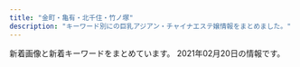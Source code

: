```yaml
---
title: "金町・亀有・北千住・竹ノ塚"
description: "キーワード別にの巨乳アジアン・チャイナエステ嬢情報をまとめました。"
---
```


新着画像と新着キーワードをまとめています。
2021年02月20日の情報です。

<DmmAffiliateIns />
<KeywordTable
  shops={
    [
    {
        "keywords": {
            "D": 1,
            "87": 2,
            "C": 2,
            "89": 1
        },
        "img_links": [
            "http://raku.est888.com/css/nav/nav-006.jpg",
            "http://raku.est888.com/css/nav/nav-001.jpg",
            "http://raku.est888.com/css/nav/nav-004.jpg",
            "http://raku.est888.com/css/nav/nav-005.jpg",
            "http://raku.est888.com/css/top02-left.png",
            "http://raku.est888.com/css/staff/staff0001-a.png",
            "http://raku.est888.com/css/staff/staff002-a.png",
            "http://raku.est888.com/css/tel.png",
            "http://raku.est888.com/css/nav/nav-002.jpg",
            "http://raku.est888.com/css/nav/nav-003.jpg",
            "http://raku.est888.com/css/osusume01.jpg",
            "http://raku.est888.com/css/staff/staff01-a.png",
            "http://raku.est888.com/css/cam01.jpg"
        ],
        "url": "http://raku.est888.com/",
        "name": "\u697d",
        "station": "JR\u91d1\u753a\u99c5\u5317\u53e3"
    },
    {
        "url": "http://www.relax-miyabi.com/",
        "station": "\u4e94\u53cd\u91ce\u99c5",
        "keywords": {
            "88": 3,
            "D": 6,
            "86": 3
        },
        "img_links": [
            "http://www.relax-miyabi.com/img/slider/2.jpg",
            "http://www.relax-miyabi.com/files/014-03.jpg",
            "http://www.relax-miyabi.com/img/glo_03_off.jpg",
            "http://www.relax-miyabi.com/img/h4-top.jpg",
            "http://www.relax-miyabi.com/img/bnr-01_off.jpg",
            "http://www.relax-miyabi.com/files/014-02.jpg",
            "http://www.relax-miyabi.com/files/019-03.jpg",
            "http://www.relax-miyabi.com/img/slider/3.jpg",
            "http://www.relax-miyabi.com/img/slider/1.jpg",
            "http://www.relax-miyabi.com/img/glo_04_off.jpg",
            "http://www.relax-miyabi.com/files/019.jpg",
            "http://www.relax-miyabi.com/img/top-course2_off.jpg",
            "http://www.relax-miyabi.com/img/bnr-02_off.jpg",
            "http://www.relax-miyabi.com/img/glo_02_off.jpg",
            "http://www.relax-miyabi.com/img/top-h5R2.jpg",
            "http://www.relax-miyabi.com/files/014.jpg",
            "http://www.relax-miyabi.com/files/019-02.jpg",
            "http://www.relax-miyabi.com/img/icon_tel.png",
            "http://www.relax-miyabi.com/img/glo_01_off.jpg",
            "http://www.relax-miyabi.com/img/glo_05_off.jpg",
            "http://www.relax-miyabi.com/img/top-h5R.jpg",
            "http://www.relax-miyabi.com/img/footer-top_off.jpg",
            "http://www.relax-miyabi.com/img/glo_06_off.jpg",
            "http://www.relax-miyabi.com/img/top-course_off.jpg"
        ],
        "name": "\u96c5"
    },
    {
        "img_links": [
            "https://lux.abnavi.info/images/s_link.png",
            "https://lux.abnavi.info/images/s_staff.png",
            "https://lux.abnavi.info/photos/sites/13/2020/12/2020121219411715.jpg",
            "https://lux.abnavi.info/images/nbj3.jpg",
            "https://lux.abnavi.info/images/room4.jpg",
            "https://lux.abnavi.info/images/acc6.jpg",
            "https://lux.abnavi.info/images/mobile.png",
            "https://lux.abnavi.info/images/acc3.jpg",
            "https://lux.abnavi.info/photos/sites/13/2020/12/2020121219411956.jpg",
            "http://komajo2.a1.ies.bz/upload/sites/13/2021/02/2021021813360929.jpg",
            "http://komajo2.a1.ies.bz/upload/sites/13/2021/02/2021021813312370.jpg",
            "https://lux.abnavi.info/images/acc1.jpg",
            "https://lux.abnavi.info/images/acc2.jpg",
            "https://lux.abnavi.info/images/s_news.png",
            "https://lux.abnavi.info/photos/sites/13/2021/02/2021021813312370.jpg",
            "https://lux.abnavi.info/photos/sites/13/2020/12/2020121219411983.jpg",
            "https://lux.abnavi.info/photos/sites/13/2020/12/2020121219412237.jpg",
            "https://lux.abnavi.info/photos/sites/13/2021/02/2021021813360929.jpg",
            "https://lux.abnavi.info/images/room3.jpg",
            "https://lux.abnavi.info/images/s_pick.jpg",
            "http://komajo2.a1.ies.bz/upload/sites/13/2020/12/2020121219411956.jpg",
            "https://lux.abnavi.info/images/top.png",
            "https://lux.abnavi.info/images/info.jpg",
            "https://lux.abnavi.info/images/acc5.jpg",
            "https://lux.abnavi.info/images/nbj1.png",
            "https://lux.abnavi.info/photos/sites/13/2020/12/2020121219412144.jpg",
            "https://lux.abnavi.info/images/room1.jpg",
            "https://lux.abnavi.info/images/acc4.jpg",
            "https://lux.abnavi.info/images/room2.jpg"
        ],
        "keywords": {
            "G": 1,
            "C": 15,
            "F": 1,
            "D": 3,
            "84": 1,
            "88": 1,
            "E": 2,
            "85": 2,
            "87": 3
        },
        "station": "JR\u4e80\u6709\u99c5\u5357\u53e3",
        "url": "https://lux.abnavi.info/",
        "name": "Lux\u30fb\u30e9\u30c3\u30af\u30b9"
    },
    {
        "name": "\u4eba\u9b5a\u59eb",
        "station": "\u7dbe\u702c\u99c5\u6771\u53e3",
        "img_links": [
            "http://ningyo-hime.com/js/sliderLine/slide_next.png",
            "http://ningyo-hime.com/staffPhoto/b20191003141511.jpg",
            "http://ningyo-hime.com/images/gallery1.png",
            "http://ningyo-hime.com/staffPhoto/b20200905132814.jpg",
            "http://ningyo-hime.com/js/sliderLine/slide_prev.png",
            "http://ningyo-hime.com/staffPhoto/s20201212104914.jpg",
            "http://ningyo-hime.com/staffPhoto/s20201101082513.jpg",
            "http://ningyo-hime.com/staffPhoto/s20200626161755.jpg",
            "http://ningyo-hime.com/staffPhoto/s20201230174356.jpg",
            "http://ningyo-hime.com/staffPhoto/b20201230174356.jpg",
            "http://ningyo-hime.com/uploadfiles/Image/campaignNingyoHimeCom.jpg",
            "http://ningyo-hime.com/staffPhoto/s20200707192550.jpg",
            "http://ningyo-hime.com/staffPhoto/b20201212104914.jpg",
            "http://ningyo-hime.com/staffPhoto/b20201212112712.jpg",
            "http://ningyo-hime.com/staffPhoto/s20200630134438.jpg",
            "http://ningyo-hime.com/images/slider1/03.jpg",
            "http://ningyo-hime.com/staffPhoto/b20200626161755.jpg",
            "http://ningyo-hime.com/staffPhoto/b20201101082513.jpg",
            "http://ningyo-hime.com/staffPhoto/s20201212112712.jpg",
            "http://ningyo-hime.com/images/mobile.jpg",
            "http://ningyo-hime.com/images/returnBtn.png",
            "http://ningyo-hime.com/staffPhoto/b20200707192550.jpg",
            "http://ningyo-hime.com/staffPhoto/s20191003141511.jpg",
            "http://ningyo-hime.com/staffPhoto/b20200630134438.jpg",
            "http://ningyo-hime.com/images/slider1/01.jpg",
            "http://ningyo-hime.com/staffPhoto/s20200905132814.jpg"
        ],
        "keywords": {
            "D": 5,
            "C": 2,
            "84": 1
        },
        "url": "http://ningyo-hime.com/"
    },
    {
        "station": "JR\u4e80\u6709\u99c5\u5317\u53e3",
        "img_links": [
            "http://www.maria0228.com/img/danni.jpg",
            "http://www.maria0228.com/img/3.jpg",
            "http://www.maria0228.com/img/yuri.jpg",
            "http://www.maria0228.com/img/6.jpg",
            "http://www.maria0228.com/img/ayumi.jpg",
            "http://www.maria0228.com/img/mina.jpg",
            "http://www.maria0228.com/img/nana.jpg",
            "http://www.maria0228.com/img/2.jpg",
            "http://www.maria0228.com/img/5.jpg",
            "http://www.maria0228.com/img/1.jpg",
            "http://www.maria0228.com/img/erika.jpg",
            "http://www.maria0228.com/img/7.jpg",
            "http://www.maria0228.com/img/aya.jpg",
            "http://www.maria0228.com/img/4.jpg"
        ],
        "name": "\u7652\u3057\u306e\u5bb6",
        "url": "http://www.maria0228.com/",
        "keywords": {}
    },
    {
        "name": "\u3055\u304f\u3089",
        "url": "http://www.es-sakura.xyz/",
        "station": "\u6885\u5cf6\u99c5",
        "img_links": [
            "http://www.es-sakura.xyz/uploads/180903/1-1PZ31G00N60.jpg",
            "http://www.es-sakura.xyz/uploads/180223/1-1P2231T00a38.jpg",
            "http://www.es-sakura.xyz/uploads/allimg/180705/1-1PF515001a41.jpg",
            "http://www.es-sakura.xyz/uploads/200522/1-2005221325354W.jpg",
            "http://www.es-sakura.xyz/uploads/180222/1-1P222152341c1.jpg",
            "http://www.es-sakura.xyz/uploads/180223/1-1P2231S940503.jpg",
            "http://www.es-sakura.xyz/uploads/201029/1-201029155224493.jpg",
            "http://www.es-sakura.xyz/templets/default/pc/picture/staffs.png",
            "http://www.es-sakura.xyz/uploads/171031/1-1G0311G505933.jpg",
            "http://www.es-sakura.xyz/uploads/171031/1-1G0311G556445.jpg",
            "http://www.es-sakura.xyz/uploads/171031/1-1G0311G344914.jpg",
            "http://www.es-sakura.xyz/uploads/180222/1-1P22215242NA.jpg",
            "http://www.es-sakura.xyz/uploads/200522/1-200522132410304.jpg",
            "http://www.es-sakura.xyz/templets/default/pc/picture/end1.jpg",
            "http://www.es-sakura.xyz/uploads/201221/1-201221161331T9.jpg",
            "http://www.es-sakura.xyz/uploads/180223/1-1P2231T1545P.png",
            "http://www.es-sakura.xyz/uploads/180222/1-1P222152505H4.jpg",
            "http://www.es-sakura.xyz/uploads/171031/1-1G0311G4095M.jpg",
            "http://www.es-sakura.xyz/uploads/171031/1-1G0311G531445.jpg",
            "http://www.es-sakura.xyz/templets/default/pc/picture/face.png",
            "http://www.es-sakura.xyz/templets/default/pc/picture/s_news.png",
            "http://www.es-sakura.xyz/uploads/210201/1-21020115145M35.jpg",
            "http://www.es-sakura.xyz/templets/default/pc/picture/s_staff.png",
            "http://www.es-sakura.xyz/uploads/200922/1-200922100322149.jpg",
            "http://www.es-sakura.xyz/templets/default/pc/picture/s_pick.png",
            "http://www.es-sakura.xyz/uploads/180222/1-1P222152311W5.jpg"
        ],
        "keywords": {}
    },
    {
        "name": "\u604b\u4eba\u697d\u5712",
        "keywords": {
            "86": 2,
            "87": 2,
            "D": 3,
            "89": 1,
            "E": 2
        },
        "station": "JR\u4e80\u6709\u99c5\u5357\u53e3",
        "url": "http://koi.rankuens.com/",
        "img_links": [
            "http://koi.rankuens.com/css/nav/nav02.jpg",
            "http://koi.rankuens.com/css/nav/nav04.jpg",
            "http://koi.rankuens.com/css/nav/nav03.jpg",
            "http://koi.rankuens.com/css/staff/staff0005.jpg",
            "http://koi.rankuens.com/css/nav/nav01.jpg",
            "http://koi.rankuens.com/css/staff/staff08.jpg",
            "http://koi.rankuens.com/css/top005.jpg",
            "http://koi.rankuens.com/css/right.jpg",
            "http://koi.rankuens.com/css/top004.jpg",
            "http://koi.rankuens.com/css/staff/staff0005-b.jpg",
            "http://koi.rankuens.com/css/top-001.jpg",
            "http://koi.rankuens.com/css/staff/staff09.jpg",
            "http://koi.rankuens.com/css/left.jpg",
            "http://koi.rankuens.com/css/staff/staff0006.jpg",
            "http://koi.rankuens.com/css/staff/staff10.jpg",
            "http://koi.rankuens.com/css/nav/nav06.jpg",
            "http://koi.rankuens.com/css/head03.jpg",
            "http://koi.rankuens.com/css/nav/nav05.jpg"
        ]
    },
    {
        "img_links": [
            "https://moon-love.info/images/slider1/01.jpg",
            "https://moon-love.info/images/mobile.jpg",
            "https://moon-love.info/images/returnBtn.png",
            "https://moon-love.info/staffPhoto/b20200527170611.jpg",
            "https://moon-love.info/js/sliderLine/slide_next.png",
            "https://moon-love.info/uploadfiles/Image/image.png",
            "https://moon-love.info/js/sliderLine/slide_prev.png",
            "https://moon-love.info/staffPhoto/b20200711151214.jpg",
            "https://moon-love.info/staffPhoto/s20200711151214.jpg",
            "https://moon-love.info/images/slider1/03.jpg",
            "https://moon-love.info/images/slider1/02.jpg",
            "https://moon-love.info/images/noImg.jpg",
            "https://moon-love.info/images/gallery1.png",
            "https://moon-love.info/uploadfiles/images/campaignIyasiHealCom.jpg",
            "https://moon-love.info/staffPhoto/s20200527170611.jpg"
        ],
        "name": "\u6cc9\u30fb\u3044\u305a\u307f",
        "station": "\u5317\u5343\u4f4f\u99c5\u6771\u53e3",
        "keywords": {
            "D": 1,
            "E": 2
        },
        "url": "https://moon-love.info/"
    },
    {
        "keywords": {
            "D": 4,
            "87": 1,
            "C": 1,
            "85": 3,
            "90": 1,
            "86": 3,
            "E": 2,
            "83": 1
        },
        "name": "IRIS \uff5e\u30a2\u30a4\u30ea\u30b9\uff5e",
        "station": "JR\u5317\u5343\u4f4f\u99c5\u6771\u53e3",
        "url": "http://iris.este.work/",
        "img_links": [
            "http://iris.este.work/2/uploadimg/1597806778.jpg",
            "http://iris.este.work/2/uploadimg/1587527512.jpg",
            "http://iris.este.work/head.jpg",
            "http://iris.este.work/staff_t.jpg",
            "http://iris.este.work/s1.png",
            "http://iris.este.work/2/uploadimg/1610606533.jpg",
            "http://iris.este.work/2/uploadimg/1610606666.jpg",
            "http://iris.este.work/sys2.jpg",
            "http://iris.este.work/2/uploadimg/1607661251.jpg",
            "http://iris.este.work/news.jpg",
            "http://iris.este.work/2/uploadimg/1604372331.jpg",
            "http://iris.este.work/2/uploadimg/1591787978.jpg",
            "http://iris.este.work/2/uploadimg/1597642441.jpeg",
            "http://iris.este.work/sys1.jpg",
            "http://iris.este.work/int1.png",
            "http://iris.este.work/2/uploadimg/1587527299.jpg"
        ]
    },
    {
        "img_links": [
            "http://lucky.weblog.tc/icon2.png",
            "http://lucky.weblog.tc/2/uploadimg/1613027456.jpeg",
            "http://lucky.weblog.tc/2/uploadimg/1591886701.jpg",
            "http://lucky.weblog.tc/2/uploadimg/1600148455.jpeg",
            "http://lucky.weblog.tc/2/uploadimg/1591253020.jpg",
            "http://lucky.weblog.tc/2/uploadimg/1591253175.jpg",
            "http://lucky.weblog.tc/2/uploadimg/1591886646.jpg",
            "http://lucky.weblog.tc/2/uploadimg/1597854926.jpeg",
            "http://lucky.weblog.tc/2/uploadimg/1610781080.jpeg",
            "http://lucky.weblog.tc/2/uploadimg/1591252992.jpg",
            "http://lucky.weblog.tc/loader.png"
        ],
        "url": "http://lucky.weblog.tc/",
        "name": "LUCKY",
        "station": "\u7dbe\u702c\u99c5\u6771\u53e3",
        "keywords": {
            "86": 2,
            "D": 3,
            "C": 7,
            "87": 3,
            "92": 3,
            "83": 5,
            "90": 6,
            "84": 2,
            "89": 3
        }
    },
    {
        "name": "\u521d\u604b",
        "url": "http://bientid.xyz/",
        "station": "\u7af9\u30ce\u585a\u99c5\u897f\u53e3",
        "img_links": [
            "http://bientid.xyz/webstyle/sp_ico03.png",
            "http://bientid.xyz/uploads/210218/1-21021Q6414Q60.jpg",
            "http://bientid.xyz/uploads/allimg/210218/1-21021Q64240.jpg",
            "http://bientid.xyz/webstyle/sp_ico04.png",
            "http://bientid.xyz/uploads/allimg/210126/1-210126150FEB.jpg",
            "http://bientid.xyz/uploads/allimg/210218/1-21021Q64212.jpg",
            "http://bientid.xyz/webstyle/sp_ico05.png",
            "http://bientid.xyz/uploads/210218/1-21021Q6422V12.jpg",
            "http://bientid.xyz/uploads/allimg/210218/1-21021Q64307.jpg",
            "http://bientid.xyz/webstyle/sp_header.png",
            "http://bientid.xyz/uploads/allimg/210126/1-210126150KC30.jpg",
            "http://bientid.xyz/uploads/allimg/210126/1-210126150A4T4.jpg",
            "http://bientid.xyz/webstyle/info.jpg",
            "http://bientid.xyz/webstyle/sp_ico01.png",
            "http://bientid.xyz/webstyle/end.png",
            "http://bientid.xyz/uploads/210218/1-21021Q642563W.jpg",
            "http://bientid.xyz/webstyle/sp_ico06.png",
            "http://bientid.xyz/webstyle/sp_ico02.png",
            "http://bientid.xyz/uploads/allimg/210126/1-210126140942300.png",
            "http://bientid.xyz/uploads/allimg/210126/1-210126150H2237.jpg",
            "http://bientid.xyz/uploads/210126/1-210126150T3c8.jpg"
        ],
        "keywords": {
            "C": 9,
            "D": 3,
            "88": 1,
            "86": 1
        }
    },
    {
        "url": "http://h-rlx.xyz/",
        "keywords": {},
        "img_links": [
            "http://h-rlx.xyz/girl/011.jpg",
            "http://h-rlx.xyz/girl/01.jpg",
            "http://h-rlx.xyz/girl/06a.jpg",
            "http://h-rlx.xyz/images/index_24.jpg",
            "http://h-rlx.xyz/images/index_06.jpg",
            "http://h-rlx.xyz/images/index_18.jpg",
            "http://h-rlx.xyz/images/index_05.jpg",
            "http://h-rlx.xyz/images/info_10.jpg",
            "http://h-rlx.xyz/girl/05a.jpg",
            "http://h-rlx.xyz/images/index_16.jpg",
            "http://h-rlx.xyz/girl/01a.jpg",
            "http://h-rlx.xyz/images/index_11.jpg",
            "http://h-rlx.xyz/girl/03a.jpg",
            "http://h-rlx.xyz/images/index_04.jpg",
            "http://h-rlx.xyz/girl/07.jpg",
            "http://h-rlx.xyz/girl/03.jpg",
            "http://h-rlx.xyz/images/02.jpg",
            "http://h-rlx.xyz/girl/06.jpg",
            "http://h-rlx.xyz/girl/05.jpg",
            "http://h-rlx.xyz/images/01.jpg",
            "http://h-rlx.xyz/girl/07a.jpg",
            "http://h-rlx.xyz/images/index_23.jpg",
            "http://h-rlx.xyz/images/index_14.jpg",
            "http://h-rlx.xyz/images/staff_10.jpg",
            "http://h-rlx.xyz/images/index_20.jpg",
            "http://h-rlx.xyz/images/rec_10.jpg",
            "http://h-rlx.xyz/girl/013a.jpg",
            "http://h-rlx.xyz/girl/08a.jpg",
            "http://h-rlx.xyz/girl/02.jpg",
            "http://h-rlx.xyz/girl/012.jpg",
            "http://h-rlx.xyz/images/index_21.jpg",
            "http://h-rlx.xyz/girl/08.jpg",
            "http://h-rlx.xyz/girl/015.jpg",
            "http://h-rlx.xyz/images/index_02.jpg",
            "http://h-rlx.xyz/girl/010.jpg",
            "http://h-rlx.xyz/girl/04a.jpg",
            "http://h-rlx.xyz/images/index_15.jpg",
            "http://h-rlx.xyz/images/index_10.jpg",
            "http://h-rlx.xyz/girl/09.jpg",
            "http://h-rlx.xyz/girl/04.jpg",
            "http://h-rlx.xyz/images/index_03.jpg",
            "http://h-rlx.xyz/girl/09a.jpg",
            "http://h-rlx.xyz/images/index_07.jpg",
            "http://h-rlx.xyz/girl/013.jpg",
            "http://h-rlx.xyz/images/index_01.jpg",
            "http://h-rlx.xyz/girl/014.jpg",
            "http://h-rlx.xyz/images/rec.jpg",
            "http://h-rlx.xyz/images/index_12.jpg",
            "http://h-rlx.xyz/images/info.jpg",
            "http://h-rlx.xyz/girl/012a.jpg",
            "http://h-rlx.xyz/girl/00.jpg",
            "http://h-rlx.xyz/images/index_09.jpg",
            "http://h-rlx.xyz/images/index_26.jpg",
            "http://h-rlx.xyz/images/index_19.jpg"
        ],
        "station": "JR\u4e80\u6709\u99c5\u5317\u53e3",
        "name": "\u82b1\u5c4b"
    },
    {
        "img_links": [
            "http://kenkounoie-umejima.este88.com/images/acc1.jpg",
            "http://kenkounoie-umejima.este88.com/gals/kiki1.jpg",
            "http://kenkounoie-umejima.este88.com/gals/rika1.jpg",
            "http://kenkounoie-umejima.este88.com/images/img3.jpg",
            "http://kenkounoie-umejima.este88.com/images/qr.jpg",
            "http://kenkounoie-umejima.este88.com/images/img1.jpg",
            "http://kenkounoie-umejima.este88.com/gals/akane1.jpg",
            "http://kenkounoie-umejima.este88.com/gals/mimi1.jpg",
            "http://kenkounoie-umejima.este88.com/gals/risa1.jpg",
            "http://kenkounoie-umejima.este88.com/images/acc2.jpg",
            "http://kenkounoie-umejima.este88.com/gals/emi1.jpg",
            "http://kenkounoie-umejima.este88.com/images/acc3.jpg",
            "http://kenkounoie-umejima.este88.com/images/acc5.jpg",
            "http://kenkounoie-umejima.este88.com/images/img2.jpg",
            "http://kenkounoie-umejima.este88.com/gals/ai1.jpg",
            "http://kenkounoie-umejima.este88.com/images/info.png",
            "http://kenkounoie-umejima.este88.com/images/acc4.jpg",
            "http://kenkounoie-umejima.este88.com/i/sp02.jpg",
            "http://kenkounoie-umejima.este88.com/images/img4.jpg"
        ],
        "keywords": {},
        "name": "\u5065\u5eb7\u306e\u5bb6",
        "station": "\u6885\u5cf6\u99c5",
        "url": "http://kenkounoie-umejima.este88.com/"
    },
    {
        "name": "You First*\u30e6\u30fc\u30d5\u30a1\u30fc\u30b9\u30c8",
        "station": "\u7dbe\u702c\u99c5\u6771\u53e3",
        "img_links": [
            "http://youfirstesthe.com/upload/girl/img03/img1_0026.jpg",
            "http://youfirstesthe.com/upload/board/img_1547772766.jpg",
            "http://youfirstesthe.com/upload/girl/img02/img1_0026.jpg",
            "http://youfirstesthe.com/upload/girl/img02/img1_0004.jpg",
            "http://youfirstesthe.com/upload/girl/img03/img2_0020.jpg",
            "http://youfirstesthe.com/upload/girl/img03/img1_0015.jpg",
            "http://youfirstesthe.com/upload/girl/img02/img1_0021.jpg",
            "http://youfirstesthe.com/upload/board/img_1555924960.jpg",
            "http://youfirstesthe.com/upload/board/img_1601452249.jpg",
            "http://youfirstesthe.com/upload/girl/img03/img1_0020.jpg",
            "http://youfirstesthe.com/images/common/main_txt_corona.jpg",
            "http://youfirstesthe.com/upload/girl/img03/img1_0007.jpg",
            "http://youfirstesthe.com/upload/girl/img03/img2_0016.jpg",
            "http://youfirstesthe.com/upload/girl/img03/img3_0003.jpg",
            "http://youfirstesthe.com/upload/girl/img03/img2_0014.jpg",
            "http://youfirstesthe.com/images/top/pickup_box.png",
            "http://youfirstesthe.com/upload/girl/img03/img3_0008.jpg",
            "http://youfirstesthe.com/upload/girl/img03/img3_0007.jpg",
            "http://youfirstesthe.com/images/top/news.png",
            "http://youfirstesthe.com/upload/girl/img03/img1_0016.jpg",
            "http://youfirstesthe.com/images/top/ranking03.png",
            "http://youfirstesthe.com/images/top/ranking01.png",
            "http://youfirstesthe.com/images/top/ranking02.png",
            "http://youfirstesthe.com/upload/board/img_1600470945.jpg",
            "http://youfirstesthe.com/upload/girl/img02/img1_0016.jpg",
            "http://youfirstesthe.com/upload/girl/img02/img1_0007.jpg",
            "http://youfirstesthe.com/upload/girl/img02/img1_0008.jpg",
            "http://youfirstesthe.com/upload/girl/img02/img1_0015.jpg",
            "http://youfirstesthe.com/upload/girl/img02/img1_0020.jpg",
            "http://youfirstesthe.com/upload/board/img_1551939705.jpg",
            "http://youfirstesthe.com/upload/girl/img02/img1_0019.jpg",
            "http://youfirstesthe.com/images/common/tel.png",
            "http://youfirstesthe.com/upload/girl/img03/img1_0021.jpg",
            "http://youfirstesthe.com/upload/girl/img02/img1_0014.jpg",
            "http://youfirstesthe.com/upload/girl/img02/img1_0024.jpg",
            "http://youfirstesthe.com/upload/girl/img03/img1_0004.jpg",
            "http://youfirstesthe.com/upload/girl/img03/img2_0008.jpg",
            "http://youfirstesthe.com/upload/girl/img03/img3_0020.jpg",
            "http://youfirstesthe.com/upload/girl/img03/img1_0024.jpg",
            "http://youfirstesthe.com/upload/girl/img03/img1_0003.jpg",
            "http://youfirstesthe.com/upload/girl/img02/img1_0027.jpg",
            "http://youfirstesthe.com/upload/girl/img03/img4_0007.jpg",
            "http://youfirstesthe.com/upload/girl/img03/img4_0008.jpg",
            "http://youfirstesthe.com/upload/girl/img03/img2_0019.jpg",
            "http://youfirstesthe.com/upload/board/img_1558501433.jpg",
            "http://youfirstesthe.com/images/top/list_btn.png",
            "http://youfirstesthe.com/upload/girl/img03/img1_0014.jpg",
            "http://youfirstesthe.com/upload/girl/img03/img1_0019.jpg",
            "http://youfirstesthe.com/upload/girl/img03/img2_0007.jpg",
            "http://youfirstesthe.com/upload/girl/img03/img2_0003.jpg",
            "http://youfirstesthe.com/upload/girl/img03/img5_0008.jpg",
            "http://youfirstesthe.com/upload/girl/img02/img1_0003.jpg",
            "http://youfirstesthe.com/upload/girl/img03/img1_0027.jpg",
            "http://youfirstesthe.com/upload/girl/img03/img1_0008.jpg"
        ],
        "keywords": {
            "89": 3,
            "93": 6,
            "G": 7,
            "D": 2,
            "F": 2,
            "88": 2,
            "94": 6,
            "91": 8,
            "86": 7,
            "87": 2,
            "E": 22,
            "C": 5,
            "92": 6,
            "90": 7,
            "95": 2,
            "\u30bb\u30af\u30b7\u30fc": 5
        },
        "url": "http://youfirstesthe.com/"
    },
    {
        "name": "\u5b89\u5a1c\u30fb\u30a2\u30f3\u30ca",
        "url": "https://anna.iest.info/",
        "station": "\u7af9\u30ce\u585a\u99c5\u6771\u53e3",
        "keywords": {
            "D": 94,
            "C": 46,
            "83": 23,
            "80": 23,
            "87": 92,
            "86": 25,
            "88": 23,
            "E": 69,
            "85": 23
        },
        "img_links": [
            "https://anna.iest.info/photos/sites/32/2020/09/2020092310180247.jpg",
            "https://anna.iest.info/images/side_link03.png",
            "https://anna.iest.info/images/top.png",
            "https://anna.iest.info/photos/sites/32/2021/01/2021012302265121.jpg",
            "https://anna.iest.info/photos/sites/32/2021/01/202101230226466.jpg",
            "https://anna.iest.info/images/room4.jpg",
            "https://anna.iest.info/photos/sites/32/2020/12/2020122407252653.jpg",
            "https://anna.iest.info/photos/sites/32/2020/09/2020092310053021.jpg",
            "https://anna.iest.info/photos/sites/32/2020/09/2020092310230663.jpg",
            "https://anna.iest.info/images/05.jpg",
            "https://anna.iest.info/photos/sites/32/2020/11/2020110204554291.jpg",
            "https://anna.iest.info/photos/sites/32/2021/01/2021012102543828.jpg",
            "https://anna.iest.info/photos/sites/32/2020/09/2020092310084345.jpg",
            "https://anna.iest.info/photos/sites/32/2020/09/2020092310095442.jpg",
            "https://anna.iest.info/photos/sites/32/2020/09/2020092404431618.jpg",
            "https://anna.iest.info/photos/sites/32/2020/09/2020092310104790.jpg",
            "https://anna.iest.info/images/room1.jpg",
            "https://anna.iest.info/photos/sites/32/2020/10/2020102309073277.jpg",
            "https://anna.iest.info/images/09.jpg",
            "https://anna.iest.info/photos/sites/32/2021/01/2021012102544587.jpg",
            "https://anna.iest.info/images/sp_top.jpg",
            "https://anna.iest.info/images/room3.jpg",
            "https://anna.iest.info/images/side_link02.png",
            "https://anna.iest.info/photos/sites/32/2020/09/2020092310053060.jpg",
            "https://anna.iest.info/images/room2.jpg"
        ]
    },
    {
        "img_links": [
            "http://www.babygirl.relaxjp.info/files/003.jpg",
            "http://www.babygirl.relaxjp.info/images/m4.jpg",
            "http://www.babygirl.relaxjp.info/files/001.jpg",
            "http://www.babygirl.relaxjp.info/files/002.jpg",
            "http://www.babygirl.relaxjp.info/images/m5.jpg",
            "http://www.babygirl.relaxjp.info/images/rsubt4.png",
            "http://www.babygirl.relaxjp.info/images/b-online.png",
            "http://www.babygirl.relaxjp.info/images/slider-img001.jpg",
            "http://www.babygirl.relaxjp.info/images/rsubt1.png",
            "http://www.babygirl.relaxjp.info/files/007.jpg",
            "http://www.babygirl.relaxjp.info/files/006.jpg",
            "http://www.babygirl.relaxjp.info/images/rsubt5.png",
            "http://www.babygirl.relaxjp.info/images/b-tel.png",
            "http://www.babygirl.relaxjp.info/files/005.jpg",
            "http://www.babygirl.relaxjp.info/images/m1.jpg",
            "http://www.babygirl.relaxjp.info/images/m6.jpg",
            "http://www.babygirl.relaxjp.info/images/rsubt7.png",
            "http://www.babygirl.relaxjp.info/photo_news/upimg/98779601b50463487f_0.jpg",
            "http://www.babygirl.relaxjp.info/images/rsubt3.png",
            "http://www.babygirl.relaxjp.info/images/rsubt2.png",
            "http://www.babygirl.relaxjp.info/images/m3.jpg",
            "http://www.babygirl.relaxjp.info/images/rsubt6.png",
            "http://www.babygirl.relaxjp.info/images/m2.jpg",
            "http://www.babygirl.relaxjp.info/images/slider-img002.jpg",
            "http://www.babygirl.relaxjp.info/files/004.jpg"
        ],
        "name": "Baby Girl \uff5e\u30d9\u30a4\u30d3\u30fc\u30ac\u30fc\u30eb\uff5e",
        "station": "JR\u5317\u5343\u4f4f\u99c5\u897f\u53e3",
        "url": "http://www.babygirl.relaxjp.info/",
        "keywords": {
            "C": 8,
            "87": 32,
            "D": 48,
            "88": 8,
            "86": 16
        }
    },
    {
        "station": "\u7dbe\u702c\u99c5\u897f\u53e3",
        "name": "Spring-\u30b9\u30d7\u30ea\u30f3\u30b0-",
        "img_links": [
            "http://spring02.est888.com/css/staff/staff11.png",
            "http://spring02.est888.com/css/staff/staff04-b.png",
            "http://spring02.est888.com/css/staff/staff01-a.png",
            "http://spring02.est888.com/css/staff/staff0008.png",
            "http://spring02.est888.com/css/staff/staff008-b.png",
            "http://spring02.est888.com/css/staff/staff005-b.png",
            "http://spring02.est888.com/css/staff/staff04-a.png",
            "http://spring02.est888.com/css/top04.png",
            "http://spring02.est888.com/css/top02-left.png",
            "http://spring02.est888.com/css/staff/staff010-b.png",
            "http://spring02.est888.com/css/staff/staff005.png",
            "http://spring02.est888.com/css/staff/staff12-a.png",
            "http://spring02.est888.com/css/staff/staff03-a.png",
            "http://spring02.est888.com/css/staff/staff11-a.png",
            "http://spring02.est888.com/css/top003.png",
            "http://spring02.est888.com/css/staff/staff09-b.png",
            "http://spring02.est888.com/css/staff/staff11-b.png",
            "http://spring02.est888.com/css/staff/staff09-a.png",
            "http://spring02.est888.com/css/top01.png",
            "http://spring02.est888.com/css/staff/staff01.png",
            "http://spring02.est888.com/css/staff/staff010.png",
            "http://spring02.est888.com/css/staff/staff12.png",
            "http://spring02.est888.com/css/staff/staff09.png",
            "http://spring02.est888.com/css/tel.png",
            "http://spring02.est888.com/css/nav/nav-001.png",
            "http://spring02.est888.com/css/staff/staff04.png",
            "http://spring02.est888.com/css/staff/staff005-a.png",
            "http://spring02.est888.com/css/staff/staff01-b.png",
            "http://spring02.est888.com/css/osusume01.png",
            "http://spring02.est888.com/css/nav/nav-005.png",
            "http://spring02.est888.com/css/staff/staff010-a.png",
            "http://spring02.est888.com/css/nav/nav-004.png",
            "http://spring02.est888.com/css/nav/nav-003.png",
            "http://spring02.est888.com/css/nav/nav-006.png",
            "http://spring02.est888.com/css/nav/nav-002.png",
            "http://spring02.est888.com/css/staff/staff03.png",
            "http://spring02.est888.com/css/staff/staff003-b.png",
            "http://spring02.est888.com/css/staff/staff12-b.png"
        ],
        "url": "http://spring02.est888.com/",
        "keywords": {
            "90": 3,
            "89": 1,
            "G": 1,
            "E": 2,
            "C": 4,
            "84": 1,
            "91": 1,
            "85": 3
        }
    },
    {
        "url": "https://bright.xyz.mn/",
        "img_links": [
            "https://bright.xyz.mn/photos/sites/10/2020/07/202007261153576.jpg",
            "https://bright.xyz.mn/images/line.png",
            "https://bright.xyz.mn/images/staff_bj3.jpg",
            "https://bright.xyz.mn/photos/sites/10/2020/08/2020081003373131-308x411.jpg",
            "https://bright.xyz.mn/photos/sites/10/2020/02/2020022201512671.jpg",
            "https://bright.xyz.mn/images/2.jpg",
            "https://bright.xyz.mn/photos/sites/10/2021/02/2021020306534154.jpg",
            "https://bright.xyz.mn/images/new.jpg",
            "https://bright.xyz.mn/images/news_bj3.jpg",
            "https://bright.xyz.mn/photos/sites/10/2020/07/2020072611535558.jpg",
            "https://bright.xyz.mn/photos/sites/10/2021/02/2021021807083143-308x411.jpg",
            "https://bright.xyz.mn/images/end.png",
            "https://bright.xyz.mn/images/s_link.jpg",
            "https://bright.xyz.mn/photos/sites/10/2020/10/2020100804253425.jpg",
            "https://bright.xyz.mn/photos/sites/10/2020/07/2020072612030016.jpg",
            "https://bright.xyz.mn/photos/sites/10/2021/02/2021020809400871-308x411.jpg",
            "https://bright.xyz.mn/images/mobile.jpg",
            "https://bright.xyz.mn/photos/sites/10/2020/08/2020081003373131.jpg",
            "https://bright.xyz.mn/images/s_news.jpg",
            "https://bright.xyz.mn/images/s_face.jpg",
            "https://bright.xyz.mn/photos/sites/10/2020/02/2020022201512493.jpg",
            "https://bright.xyz.mn/photos/sites/10/2020/08/2020081003373252.jpg",
            "https://bright.xyz.mn/photos/sites/10/2021/02/2021020809400871.jpg",
            "https://bright.xyz.mn/photos/sites/10/2020/11/2020111606393626.jpg",
            "https://bright.xyz.mn/photos/sites/10/2021/02/2021021807083143.jpg",
            "https://bright.xyz.mn/images/s_pick.png",
            "https://bright.xyz.mn/photos/sites/10/2021/02/2021020306534154-308x411.jpg",
            "https://bright.xyz.mn/images/s_therapist.jpg",
            "https://bright.xyz.mn/photos/sites/10/2020/11/2020110507362248.jpg",
            "https://bright.xyz.mn/photos/sites/10/2020/11/2020112603202074.jpg",
            "https://bright.xyz.mn/images/1.jpg",
            "https://bright.xyz.mn/images/top.png",
            "https://bright.xyz.mn/photos/sites/10/2020/02/2020022201512635.jpg"
        ],
        "keywords": {
            "89": 22,
            "92": 22,
            "E": 68,
            "F": 46,
            "88": 66,
            "D": 114,
            "87": 66,
            "86": 44,
            "G": 22,
            "83": 22,
            "H": 22,
            "85": 22
        },
        "name": "Plaisir\u30fb\u30d7\u30ec\u30b8\u30fc\u30eb",
        "station": "JR\u4e80\u6709\u99c5\u5357\u53e3"
    },
    {
        "station": "JR\u91d1\u753a\u99c5\u5317\u53e3",
        "keywords": {
            "C": 12
        },
        "img_links": [
            "http://takamaru.xyz/static/picture/news-tit.png",
            "http://takamaru.xyz/static/picture/top2.png",
            "http://takamaru.xyz/static/picture/tite-staff1.jpg",
            "http://takamaru.xyz/static/picture/photo01.jpg",
            "http://takamaru.xyz/static/picture/baner.jpg",
            "http://takamaru.xyz/static/picture/baner2.jpg",
            "http://takamaru.xyz/uploads/200717/1-200GFZ05BS.jpg",
            "http://takamaru.xyz/uploads/201203/1-201203134202395.jpg",
            "http://takamaru.xyz/static/picture/photo04.jpg",
            "http://takamaru.xyz/static/picture/news-tit1.jpg",
            "http://takamaru.xyz/uploads/200717/1-200GFUI0L0.jpg",
            "http://takamaru.xyz/uploads/201007/1-20100G45100148.jpg",
            "http://takamaru.xyz/static/picture/photo02.jpg",
            "http://takamaru.xyz/static/picture/photo03.jpg",
            "http://takamaru.xyz/uploads/201219/1-201219155A2393.jpg",
            "http://takamaru.xyz/static/picture/top.jpg",
            "http://takamaru.xyz/static/picture/tite-staff.jpg",
            "http://takamaru.xyz/uploads/201009/1-201009125049594.jpg",
            "http://takamaru.xyz/static/picture/mobile.png"
        ],
        "name": "\u30b9\u30a4\u30fc\u30c8\u30cf\u30fc\u30c8",
        "url": "http://takamaru.xyz/"
    },
    {
        "station": "\u5317\u5343\u4f4f\u99c5\u897f\u53e3",
        "keywords": {
            "86": 1,
            "C": 2,
            "D": 1,
            "90": 3,
            "87": 1,
            "83": 2
        },
        "img_links": [
            "http://bijin.este.work/2/uploadimg/1591886646.jpg",
            "http://bijin.este.work/sys1.jpg",
            "http://bijin.este.work/m.jpg",
            "http://bijin.este.work/2/uploadimg/1591253020.jpg",
            "http://bijin.este.work/2/uploadimg/1612668130.jpeg",
            "http://bijin.este.work/staff_t.jpg",
            "http://bijin.este.work/2/uploadimg/1600148455.jpeg",
            "http://bijin.este.work/int1.png",
            "http://bijin.este.work/sys2.jpg",
            "http://bijin.este.work/s1.png",
            "http://bijin.este.work/2/uploadimg/1591252992.jpg",
            "http://bijin.este.work/2/uploadimg/1597854926.jpeg",
            "http://bijin.este.work/2/uploadimg/1591886701.jpg",
            "http://bijin.este.work/head.jpg",
            "http://bijin.este.work/news.jpg"
        ],
        "url": "http://bijin.este.work/",
        "name": "\u6fc0\u5b89\u7f8e\u4eba"
    },
    {
        "keywords": {
            "86": 6,
            "F": 4,
            "85": 8,
            "88": 4,
            "D": 14,
            "87": 4,
            "E": 4,
            "C": 15
        },
        "name": "\u3086\u308a\u304b\u3054",
        "img_links": [
            "http://www.yurikago-massage.work/img/sta11.jpg",
            "http://www.yurikago-massage.work/img/fla-2.jpg",
            "http://www.yurikago-massage.work/img/sta12.jpg",
            "http://www.yurikago-massage.work/img/sta13.jpg",
            "http://www.yurikago-massage.work/img/sta8.jpg",
            "http://www.yurikago-massage.work/img/nos.jpg",
            "http://www.yurikago-massage.work/img/st13.jpg",
            "http://www.yurikago-massage.work/img/st6.jpg",
            "http://www.yurikago-massage.work/img/st11.jpg",
            "http://www.yurikago-massage.work/img/sta7.jpg",
            "http://www.yurikago-massage.work/img/st09.jpg",
            "http://www.yurikago-massage.work/img/st9.jpg",
            "http://www.yurikago-massage.work/img/st8.jpg",
            "http://www.yurikago-massage.work/img/sta10.jpg",
            "http://www.yurikago-massage.work/img/mo.png",
            "http://www.yurikago-massage.work/img/sta9.jpg",
            "http://www.yurikago-massage.work/img/botton.jpg",
            "http://www.yurikago-massage.work/img/st7.jpg",
            "http://www.yurikago-massage.work/img/fla-1.jpg",
            "http://www.yurikago-massage.work/img/sta6.jpg",
            "http://www.yurikago-massage.work/img/st10.jpg",
            "http://www.yurikago-massage.work/img/st12.jpg"
        ],
        "station": "JR\u91d1\u753a\u99c5\u5317\u53e3",
        "url": "http://www.yurikago-massage.work/"
    },
    {
        "name": "\u5fc3",
        "url": "http://sumirety.xyz/",
        "keywords": {},
        "img_links": [],
        "station": "\u6885\u5cf6\u99c5"
    },
    {
        "station": "\u7af9\u30ce\u585a\u99c5\u6771\u53e3",
        "name": "\u5922\u306e\u5bb6",
        "img_links": [
            "http://kokoroan.jps.cm/images/room2.jpg",
            "http://kokoroan.jps.cm/images/ser2.jpg",
            "http://kokoroan.jps.cm/photos/sites/31/2019/02/2019021213081728.jpg",
            "http://kokoroan.jps.cm/photos/sites/31/2019/06/2019060614301966.jpg",
            "http://kokoroan.jps.cm/images/bj3.jpg",
            "http://kokoroan.jps.cm/photos/sites/31/2020/10/2020100113045422.jpg",
            "http://kokoroan.jps.cm/images/staff_line.jpg",
            "http://kokoroan.jps.cm/images/mobile.jpg",
            "http://kokoroan.jps.cm/images/ser1.jpg",
            "http://kokoroan.jps.cm/images/room1.jpg",
            "http://kokoroan.jps.cm/images/service_line.jpg",
            "http://kokoroan.jps.cm/images/mobile2.jpg",
            "http://kokoroan.jps.cm/images/top.jpg",
            "http://kokoroan.jps.cm/images/end.jpg",
            "http://kokoroan.jps.cm/images/ser4.jpg",
            "http://kokoroan.jps.cm/images/girl-z2.jpg",
            "http://kokoroan.jps.cm/images/girl-z1.jpg",
            "http://kokoroan.jps.cm/photos/sites/31/2020/08/2020082513400117.jpg",
            "http://kokoroan.jps.cm/images/room3.jpg",
            "http://kokoroan.jps.cm/images/room4.jpg",
            "http://kokoroan.jps.cm/images/ser5.jpg",
            "http://kokoroan.jps.cm/images/ser3.jpg"
        ],
        "keywords": {
            "84": 1,
            "83": 1,
            "D": 2,
            "86": 2,
            "C": 13
        },
        "url": "http://kokoroan.jps.cm/"
    },
    {
        "station": "\u7dbe\u702c\u99c5\u6771\u53e3",
        "keywords": {},
        "img_links": [
            "http://angela.esjp.xyz/images/roomimg/photo01.jpg",
            "http://angela.esjp.xyz/images/topbg.jpg",
            "http://angela.esjp.xyz/images/mobile_bg.png",
            "http://angela.esjp.xyz/images/newsbg.png",
            "http://angela.esjp.xyz/images/staff_bg.png",
            "http://angela.esjp.xyz/girl/2.jpg",
            "http://angela.esjp.xyz/girl/5.jpg",
            "http://angela.esjp.xyz/girl/3.jpg",
            "http://angela.esjp.xyz/girl/6.jpg",
            "http://angela.esjp.xyz/images/tel_footer.png",
            "http://angela.esjp.xyz/girl/1.jpg",
            "http://angela.esjp.xyz/images/roomimg/photo02.jpg",
            "http://angela.esjp.xyz/images/pickup_line.png",
            "http://angela.esjp.xyz/girl/4.jpg",
            "http://angela.esjp.xyz/images/nophotos.jpg"
        ],
        "name": "Angela \u30a2\u30f3\u30b8\u30a7\u30e9",
        "url": "http://angela.esjp.xyz/"
    },
    {
        "img_links": [
            "http://aroma-heal.com/img/sys2.png",
            "http://aroma-heal.com/img/tel.jpg",
            "http://aroma-heal.com/img/sys4.png",
            "http://aroma-heal.com/img/botton.jpg",
            "http://aroma-heal.com/img/sys3.png",
            "http://aroma-heal.com/img/add.jpg",
            "http://aroma-heal.com/img/pc.jpg",
            "http://aroma-heal.com/staff/mimi/01.jpg",
            "http://aroma-heal.com/img/tit.jpg",
            "http://aroma-heal.com/img/sysetc.png",
            "http://aroma-heal.com/img/t-t.jpg",
            "http://aroma-heal.com/staff/aoi/01.jpg",
            "http://aroma-heal.com/img/t-s.jpg",
            "http://aroma-heal.com/img/t-o.jpg",
            "http://aroma-heal.com/staff/yuki/01.jpg",
            "http://aroma-heal.com/img/pic.jpg",
            "http://aroma-heal.com/img/cam.jpg",
            "http://aroma-heal.com/img/info.jpg",
            "http://aroma-heal.com/img/paypay.png",
            "http://aroma-heal.com/img/t-a.jpg",
            "http://aroma-heal.com/img/t-r.jpg",
            "http://aroma-heal.com/img/sys1.png",
            "http://aroma-heal.com/img/adrs.jpg"
        ],
        "url": "http://aroma-heal.com/",
        "keywords": {},
        "name": "\u7f8e\u5802",
        "station": "JR\u5317\u5343\u4f4f\u99c5\u6771\u53e3"
    },
    {
        "name": "BODY RESORT",
        "station": "JR\u4e80\u6709\u99c5\u5317\u53e3",
        "img_links": [
            "http://massage-esthe.red/images/staff_images/sl.png",
            "http://massage-esthe.red/images/staff_images/sta9.jpg",
            "http://massage-esthe.red/images/an_1_02.jpg",
            "http://massage-esthe.red/images/an_2_01.jpg",
            "http://massage-esthe.red/images/slider/slide2s.png",
            "http://massage-esthe.red/images/an_6_02.jpg",
            "http://massage-esthe.red/images/an_6_01.jpg",
            "http://massage-esthe.red/images/staff_images/st1.jpg",
            "http://massage-esthe.red/images/staff_images/st5.jpg",
            "http://massage-esthe.red/images/staff_images/sta3.jpg",
            "http://massage-esthe.red/images/staff_images/sta2.jpg",
            "http://massage-esthe.red/images/staff_images/sta5.jpg",
            "http://massage-esthe.red/images/an_2_02.jpg",
            "http://massage-esthe.red/images/r2.jpg",
            "http://massage-esthe.red/images/an_3_01.jpg",
            "http://massage-esthe.red/images/slider/slide4s.png",
            "http://massage-esthe.red/images/r4.jpg",
            "http://massage-esthe.red/images/fbb.jpg",
            "http://massage-esthe.red/images/qr.jpg",
            "http://massage-esthe.red/images/staff_images/sta4.jpg",
            "http://massage-esthe.red/images/an_1_01.jpg",
            "http://massage-esthe.red/images/an_5_01.jpg",
            "http://massage-esthe.red/images/r5.jpg",
            "http://massage-esthe.red/images/r3.jpg",
            "http://massage-esthe.red/images/staff_images/st2.jpg",
            "http://massage-esthe.red/images/no.png",
            "http://massage-esthe.red/images/slider/slide2.png",
            "http://massage-esthe.red/images/slider/slide3.png",
            "http://massage-esthe.red/images/staff_images/sta1.jpg",
            "http://massage-esthe.red/images/index-1.jpg",
            "http://massage-esthe.red/images/slider/slide3s.png",
            "http://massage-esthe.red/images/an_3_02.jpg",
            "http://massage-esthe.red/images/staff_images/st3.jpg",
            "http://massage-esthe.red/images/an_5_02.jpg",
            "http://massage-esthe.red/images/slider/slide5s.png",
            "http://massage-esthe.red/images/e.jpg",
            "http://massage-esthe.red/images/staff_images/st9.jpg",
            "http://massage-esthe.red/images/staff_images/sta7.jpg",
            "http://massage-esthe.red/images/staff_images/sta6.jpg",
            "http://massage-esthe.red/images/index-2.jpg",
            "http://massage-esthe.red/images/r6.jpg",
            "http://massage-esthe.red/images/staff_images/st7.jpg",
            "http://massage-esthe.red/images/an_4_02.jpg",
            "http://massage-esthe.red/images/r7.jpg",
            "http://massage-esthe.red/images/line.jpg",
            "http://massage-esthe.red/images/an_4_01.jpg",
            "http://massage-esthe.red/images/slider/slide5.png",
            "http://massage-esthe.red/images/staff_images/st4.jpg",
            "http://massage-esthe.red/images/slider/slide1.png",
            "http://massage-esthe.red/images/slider/slide1s.png",
            "http://massage-esthe.red/images/staff_images/st6.jpg",
            "http://massage-esthe.red/images/slider/slide4.png",
            "http://massage-esthe.red/images/line1.jpg"
        ],
        "keywords": {
            "D": 20,
            "C": 2,
            "86": 32
        },
        "url": "http://massage-esthe.red/"
    },
    {
        "station": "JR\u91d1\u753a\u99c5\u5317\u53e3",
        "keywords": {
            "89": 8,
            "88": 8,
            "C": 14,
            "86": 16,
            "90": 8,
            "85": 8,
            "87": 8,
            "D": 24
        },
        "name": "\u30e9\u30c3\u30b7\u30e5",
        "url": "https://lush.jpn.vin/",
        "img_links": [
            "https://lush.jpn.vin/photos/sites/6/2021/01/2021012905303514.jpg",
            "https://lush.jpn.vin/photos/sites/6/2020/12/2020121402082025.jpg",
            "https://lush.jpn.vin/images/room3.jpg",
            "https://lush.jpn.vin/photos/sites/6/2020/12/2020121402091934.jpg",
            "https://lush.jpn.vin/images/end.jpg",
            "https://lush.jpn.vin/images/tit_staff.jpg",
            "http://lush.a3.jpn.vin/upload/sites/6/2021/02/2021021804400223.jpg",
            "https://lush.jpn.vin/images/room4.jpg",
            "https://lush.jpn.vin/photos/sites/6/2021/02/2021021804400223.jpg",
            "https://lush.jpn.vin/images/tit_pick.jpg",
            "https://lush.jpn.vin/images/border-bottom.png",
            "https://lush.jpn.vin/images/lb.png",
            "https://lush.jpn.vin/photos/sites/6/2020/12/2020121402072787.jpg",
            "https://lush.jpn.vin/images/girl.png",
            "https://lush.jpn.vin/images/room1.jpg",
            "https://lush.jpn.vin/images/room2.jpg",
            "https://lush.jpn.vin/photos/sites/6/2021/01/2021011906135643.jpg",
            "https://lush.jpn.vin/images/side_mobile.png",
            "https://lush.jpn.vin/images/top.png",
            "https://lush.jpn.vin/images/tit_news.png",
            "https://lush.jpn.vin/photos/sites/6/2020/12/202012140206371.jpg",
            "https://lush.jpn.vin/images/bg_comend.jpg",
            "https://lush.jpn.vin/images/rb.png"
        ]
    },
    {
        "keywords": {},
        "station": "\u7dbe\u702c\u99c5\u6771\u53e3",
        "url": "http://ayase-ai.jpest.net/",
        "name": "\u611b",
        "img_links": [
            "http://ayase-ai.jpest.net/uploads//sites/33/2020/11/g6.jpg",
            "http://ayase-ai.jpest.net/uploads//sites/33/2020/11/g6-225x300.jpg",
            "http://ayase-ai.jpest.net/uploads//sites/33/2020/11/g5-225x300.jpg",
            "http://ayase-ai.jpest.net/uploads//sites/33/2020/12/ss.png",
            "http://ayase-ai.jpest.net/uploads//sites/33/2020/11/g3-225x300.jpg",
            "http://ayase-ai.jpest.net/uploads//sites/33/2020/12/main_top.png",
            "http://ayase-ai.jpest.net/uploads//sites/33/2020/12/re.jpg",
            "http://ayase-ai.jpest.net/uploads//sites/33/2021/01/g1-225x300.jpg",
            "http://ayase-ai.jpest.net/uploads//sites/33/2020/11/g1.jpg",
            "http://ayase-ai.jpest.net/uploads//sites/33/2021/01/g1.jpg",
            "http://ayase-ai.jpest.net/uploads//sites/33/2020/11/g4.jpg",
            "http://ayase-ai.jpest.net/uploads//sites/33/2020/11/m-top02-1.jpg",
            "http://ayase-ai.jpest.net/uploads//sites/33/2020/12/r2-1.png",
            "http://ayase-ai.jpest.net/uploads//sites/33/2020/12/r4-1.png",
            "http://ayase-ai.jpest.net/uploads//sites/33/2020/12/r3-1.png",
            "http://ayase-ai.jpest.net/uploads//sites/33/2020/11/g3.jpg",
            "http://ayase-ai.jpest.net/uploads//sites/33/2020/11/g5.jpg",
            "http://ayase-ai.jpest.net/uploads//sites/33/2020/12/main_top-1.png",
            "http://ayase-ai.jpest.net/uploads//sites/33/2020/12/main_bottom-1.png",
            "http://ayase-ai.jpest.net/uploads//sites/33/2020/12/mobile-1.jpg",
            "http://ayase-ai.jpest.net/uploads//sites/33/2020/12/main_bottom.png",
            "http://ayase-ai.jpest.net/uploads//sites/33/2020/12/ma01-1.jpg",
            "http://ayase-ai.jpest.net/uploads//sites/33/2020/12/shishu-2.png",
            "http://ayase-ai.jpest.net/uploads//sites/33/2020/11/g4-225x300.jpg",
            "http://ayase-ai.jpest.net/uploads//sites/33/2020/11/g2.jpg",
            "http://ayase-ai.jpest.net/uploads//sites/33/2020/12/r1.png",
            "http://ayase-ai.jpest.net/uploads//sites/33/2020/11/g2-225x300.jpg",
            "http://ayase-ai.jpest.net/uploads//sites/33/2020/11/g1-225x300.jpg"
        ]
    },
    {
        "name": "\u541b\u5b89",
        "url": "https://kungangm.jimdofree.com/",
        "keywords": {},
        "img_links": [
            "https://image.jimcdn.com/app/cms/image/transf/dimension=1080x1024:format=jpg/path/s491738307dab8ed0/image/ie54739bfe4411825/version/1611138624/image.jpg",
            "https://image.jimcdn.com/app/cms/image/transf/dimension=1080x1024:format=jpg/path/s491738307dab8ed0/image/i0ab0a1b77accb1c7/version/1613196837/image.jpg",
            "https://image.jimcdn.com/app/cms/image/transf/none/path/s491738307dab8ed0/image/iba7a970dbc047ea1/version/1613136060/image.jpg",
            "https://image.jimcdn.com/app/cms/image/transf/none/path/s491738307dab8ed0/image/i5806f8c0fbbca598/version/1417614009/image.jpg"
        ],
        "station": "\u5800\u5207\u83d6\u84b2\u5712\u99c5"
    },
    {
        "name": "\u5927\u5bb6\u65cf",
        "station": "\u7af9\u30ce\u585a\u99c5\u6771\u53e3",
        "keywords": {
            "86": 3,
            "87": 3
        },
        "img_links": [
            "http://esthe-aroma.xyz/images/staff.png",
            "http://esthe-aroma.xyz/images/main1.jpg",
            "http://esthe-aroma.xyz/images/home.png",
            "http://esthe-aroma.xyz/images/acc1.jpg",
            "http://esthe-aroma.xyz/images/gallery.png",
            "http://esthe-aroma.xyz/images/esthe3.jpg",
            "http://esthe-aroma.xyz/images/link.png",
            "http://esthe-aroma.xyz/images/header3.png",
            "http://esthe-aroma.xyz/images/cg01.jpg",
            "http://esthe-aroma.xyz/images/home_002.png",
            "http://esthe-aroma.xyz/images/clear.png",
            "http://esthe-aroma.xyz/images/blog_002.png",
            "http://esthe-aroma.xyz/images/esthe1.jpg",
            "http://esthe-aroma.xyz/images/cg02.jpg",
            "http://esthe-aroma.xyz/images/info.png",
            "http://esthe-aroma.xyz/images/friend.png",
            "http://esthe-aroma.xyz/images/main-sp.jpg",
            "http://esthe-aroma.xyz/images/acc.jpg",
            "http://esthe-aroma.xyz/images/esthe2.jpg"
        ],
        "url": "http://esthe-aroma.xyz/"
    },
    {
        "img_links": [
            "http://urara.tyo.cm/photos/sites/5/2020/07/2020072904152581.jpg",
            "http://urara.tyo.cm/photos/sites/5/2020/07/2020072904152474.jpg",
            "http://urara.tyo.cm/images/link_nav02.png",
            "http://urara.tyo.cm/images/ico02.png",
            "http://urara.tyo.cm/images/pagetop.png",
            "http://urara.tyo.cm/images/tit_staff02.png",
            "http://urara.tyo.cm/images/link_nav01.png",
            "http://urara.tyo.cm/images/slider03.png",
            "http://urara.tyo.cm/photos/sites/5/2020/07/2020072904152438.jpg",
            "http://urara.tyo.cm/images/slider01.png",
            "http://urara.tyo.cm/images/link_nav05.png",
            "http://urara.tyo.cm/images/tit_info02.png",
            "http://urara.tyo.cm/images/top.png",
            "http://urara.tyo.cm/images/bg_infotit.png",
            "http://urara.tyo.cm/images/link_nav06.png",
            "http://urara.tyo.cm/images/slider02.png",
            "http://urara.tyo.cm/images/tit_staff01.png",
            "http://urara.tyo.cm/images/tit_info01.png",
            "http://urara.tyo.cm/photos/sites/5/2020/09/2020091508111353.jpg",
            "http://urara.tyo.cm/photos/sites/5/2020/08/2020082101302071.jpg",
            "http://urara.tyo.cm/photos/sites/5/2020/07/2020072904152344.jpg",
            "http://urara.tyo.cm/photos/sites/5/2021/02/2021021804210413.jpg",
            "http://urara.tyo.cm/photos/sites/5/2020/10/2020101305325670.jpg",
            "http://urara.tyo.cm/images/link_nav03.png",
            "http://urara.tyo.cm/images/link_nav04.png",
            "http://urara.tyo.cm/photos/sites/5/2020/11/2020112706272440.jpg"
        ],
        "url": "http://urara.tyo.cm/",
        "keywords": {
            "D": 99,
            "84": 11,
            "85": 44,
            "86": 44
        },
        "name": "\u9e97",
        "station": "JR\u91d1\u753a\u99c5\u5317\u53e3"
    },
    {
        "keywords": {},
        "station": "\u6885\u5cf6\u99c5",
        "url": "http://relax-esthe.tokyo/",
        "img_links": [
            "http://relax-esthe.tokyo/css/m-top-right04.jpg",
            "http://relax-esthe.tokyo/css/staff/staff06.png",
            "http://relax-esthe.tokyo/images/call.png",
            "http://relax-esthe.tokyo/css/m-yejiao.jpg",
            "http://relax-esthe.tokyo/css/staff/staff05.png",
            "http://relax-esthe.tokyo/css/m-top-right01.jpg",
            "http://relax-esthe.tokyo/css/m-right.jpg",
            "http://relax-esthe.tokyo/css/staff/staff01.png",
            "http://relax-esthe.tokyo/css/staff/staff07.png",
            "http://relax-esthe.tokyo/css/staff/staff02.png",
            "http://relax-esthe.tokyo/css/staff/staff08.png",
            "http://relax-esthe.tokyo/css/m-top-right02.jpg",
            "http://relax-esthe.tokyo/css/staff/staff03.png",
            "http://relax-esthe.tokyo/css/m-head1.jpg",
            "http://relax-esthe.tokyo/css/top-left01.jpg",
            "http://relax-esthe.tokyo/css/m-top02.jpg",
            "http://relax-esthe.tokyo/css/m-top-right03.jpg",
            "http://relax-esthe.tokyo/css/m-left.jpg",
            "http://relax-esthe.tokyo/css/staff/staff0n.png"
        ],
        "name": "\u3084\u3059\u3089\u304e"
    },
    {
        "station": "JR\u91d1\u753a\u99c5\u5317\u53e3",
        "img_links": [
            "http://spring.est888.com/css/staff/staff004.png",
            "http://spring.est888.com/css/nav/nav-006.png",
            "http://spring.est888.com/css/staff/staff11.png",
            "http://spring.est888.com/css/staff/staff14-a.png",
            "http://spring.est888.com/css/top0000000003.jpg",
            "http://spring.est888.com/css/staff/staff0005-b.png",
            "http://spring.est888.com/css/staff/staff13-a.png",
            "http://spring.est888.com/css/nav/nav-005.png",
            "http://spring.est888.com/css/staff/staff16-b.png",
            "http://spring.est888.com/css/staff/staff17-b.png",
            "http://spring.est888.com/css/staff/staff010-a.png",
            "http://spring.est888.com/css/staff/staff13.png",
            "http://spring.est888.com/css/staff/staff004-b.png",
            "http://spring.est888.com/css/staff/staff0005-a.png",
            "http://spring.est888.com/css/top001.png",
            "http://spring.est888.com/css/staff/staff001-b.png",
            "http://spring.est888.com/css/staff/staff11-a.png",
            "http://spring.est888.com/css/staff/staff16.png",
            "http://spring.est888.com/css/staff/staff17.png",
            "http://spring.est888.com/css/nav/nav-001.png",
            "http://spring.est888.com/css/staff/staff14-b.png",
            "http://spring.est888.com/css/staff/staff010.png",
            "http://spring.est888.com/css/nav/nav-003.png",
            "http://spring.est888.com/css/staff/staff012.png",
            "http://spring.est888.com/css/staff/staff012-b.png",
            "http://spring.est888.com/css/staff/staff001-a.png",
            "http://spring.est888.com/css/staff/staff11-b.png",
            "http://spring.est888.com/css/staff/staff16-a.png",
            "http://spring.est888.com/css/staff/staff0010-b.png",
            "http://spring.est888.com/css/staff/staff17-a.png",
            "http://spring.est888.com/css/staff/staff0005.png",
            "http://spring.est888.com/css/nav/nav-004.png",
            "http://spring.est888.com/css/staff/staff004-a.png",
            "http://spring.est888.com/css/nav/nav-002.png",
            "http://spring.est888.com/css/staff/staff14.png",
            "http://spring.est888.com/css/staff/staff012-a.png",
            "http://spring.est888.com/css/staff/staff001.png",
            "http://spring.est888.com/css/tel.png"
        ],
        "url": "http://spring.est888.com/",
        "keywords": {
            "C": 3,
            "85": 2,
            "E": 1,
            "D": 3,
            "89": 1,
            "90": 5,
            "84": 1,
            "91": 1
        },
        "name": "Spring \uff5e\u30b9\u30d7\u30ea\u30f3\u30b0\uff5e"
    },
    {
        "img_links": [],
        "keywords": {},
        "name": "Tulip\uff5e\u30c1\u30e5\u30fc\u30ea\u30c3\u30d7",
        "url": "http://www.hi-msg.com/tulip/",
        "station": "JR\u5357\u5343\u4f4f\u99c5\u5357\u53e3"
    },
    {
        "url": "http://e-luxury.work/",
        "img_links": [
            "http://e-luxury.work/images/b1.jpg",
            "http://e-luxury.work/images/ta.jpg",
            "http://e-luxury.work/images/tel.jpg",
            "http://e-luxury.work/images/5.jpg",
            "http://e-luxury.work/img/eri1.jpg",
            "http://e-luxury.work/images/4.jpg",
            "http://e-luxury.work/images/news.jpg",
            "http://e-luxury.work/images/staff_t.jpg",
            "http://e-luxury.work/images/int1.jpg",
            "http://e-luxury.work/images/head.jpg",
            "http://e-luxury.work/img/minami1.jpg",
            "http://e-luxury.work/img/kayo1.jpg",
            "http://e-luxury.work/images/7.jpg",
            "http://e-luxury.work/images/sys.jpg",
            "http://e-luxury.work/images/2.jpg",
            "http://e-luxury.work/images/6.jpg",
            "http://e-luxury.work/img/mimi1.jpg",
            "http://e-luxury.work/images/tt.jpg",
            "http://e-luxury.work/img/mina1.jpg",
            "http://e-luxury.work/images/1.jpg",
            "http://e-luxury.work/images/mobile.jpg",
            "http://e-luxury.work/images/3.jpg",
            "http://e-luxury.work/images/int2.jpg",
            "http://e-luxury.work/img/yuki1.jpg",
            "http://e-luxury.work/img/momoka1.jpg",
            "http://e-luxury.work/img/kayo2.jpg",
            "http://e-luxury.work/images/interior_t.jpg"
        ],
        "keywords": {},
        "station": "\u7dbe\u702c\u99c5\u897f\u53e3",
        "name": "Angel"
    },
    {
        "station": "\u7dbe\u702c\u99c5\u6771\u53e3",
        "keywords": {
            "82": 105,
            "88": 70,
            "C": 636,
            "83": 315,
            "85": 350,
            "86": 455,
            "D": 735,
            "87": 245,
            "E": 210
        },
        "url": "http://bananokoi.ies.bz/",
        "name": "\u82b1\u306e\u604b",
        "img_links": [
            "http://bananokoi.ies.bz/photos/sites/53/2021/02/2021021803102818.jpg",
            "http://bananokoi.ies.bz/photos/sites/53/2020/10/2020101906190427.jpg",
            "http://bananokoi.ies.bz/photos/sites/53/2019/11/2019112805045756.jpg",
            "http://bananokoi.ies.bz/photos/sites/53/2019/11/201911280504516.jpg",
            "http://bananokoi.ies.bz/photos/sites/53/2021/01/2021011602200137.jpg",
            "http://bananokoi.ies.bz/photos/sites/53/2021/01/2021010905422788.jpg",
            "http://bananokoi.ies.bz/images/s_news.png",
            "http://bananokoi.ies.bz/photos/sites/53/2020/12/2020122306264975.jpg",
            "http://bananokoi.ies.bz/photos/sites/53/2020/03/2020031706295336.jpg",
            "http://bananokoi.ies.bz/images/mobile.jpg",
            "http://bananokoi.ies.bz/photos/sites/53/2020/11/2020111505532746.jpg",
            "http://bananokoi.ies.bz/photos/sites/53/2021/01/2021010706341642.jpg",
            "http://bananokoi.ies.bz/photos/sites/53/2021/01/2021011905294561.jpg",
            "http://bananokoi.ies.bz/photos/sites/53/2019/10/201910100356119.jpg",
            "http://bananokoi.ies.bz/photos/sites/53/2019/09/2019093008164370.jpg",
            "http://bananokoi.ies.bz/photos/sites/53/2020/09/2020091405284352.jpg",
            "http://bananokoi.ies.bz/photos/sites/53/2019/08/2019082409223122.jpg",
            "http://bananokoi.ies.bz/photos/sites/53/2019/10/2019100807095937.jpg",
            "http://bananokoi.a6.reraku.work/upload/sites/53/2021/02/2021021803102818.jpg",
            "http://bananokoi.ies.bz/photos/sites/53/2020/12/2020121503311780.jpg",
            "http://bananokoi.ies.bz/photos/sites/53/2020/10/2020101705493891.jpg",
            "http://bananokoi.ies.bz/photos/sites/53/2020/02/2020021601411832.jpg",
            "http://bananokoi.ies.bz/photos/sites/53/2019/09/2019091001154919.jpg",
            "http://bananokoi.ies.bz/photos/sites/53/2020/02/2020022204462823.jpg",
            "http://bananokoi.ies.bz/photos/sites/53/2020/11/2020110503264562.jpg",
            "http://bananokoi.ies.bz/photos/sites/53/2021/02/202102180756131.jpg",
            "http://bananokoi.ies.bz/photos/sites/53/2019/12/2019120604140617.jpg",
            "http://bananokoi.ies.bz/photos/sites/53/2021/02/2021020705035989.jpg",
            "http://bananokoi.ies.bz/images/news_bj3.png",
            "http://bananokoi.ies.bz/photos/sites/53/2019/11/2019112509563092.jpg",
            "http://bananokoi.ies.bz/photos/sites/53/2019/12/2019120604135958.jpg",
            "http://bananokoi.ies.bz/images/s_staff.png",
            "http://bananokoi.ies.bz/photos/sites/53/2020/03/2020032705040960.jpg",
            "http://bananokoi.ies.bz/photos/sites/53/2021/02/2021021807560839.jpg",
            "http://bananokoi.ies.bz/images/top.jpg",
            "http://bananokoi.ies.bz/photos/sites/53/2020/01/2020010303302126.jpg",
            "http://bananokoi.ies.bz/photos/sites/53/2019/12/2019120604141324.jpg",
            "http://bananokoi.ies.bz/photos/sites/53/2020/02/2020020204205679.jpg",
            "http://bananokoi.ies.bz/photos/sites/53/2019/09/2019093008164995.jpg",
            "http://bananokoi.ies.bz/photos/sites/53/2020/08/2020081801004276.jpg",
            "http://bananokoi.ies.bz/photos/sites/53/2019/08/2019082205504462.jpg",
            "http://bananokoi.ies.bz/photos/sites/53/2020/12/2020121106361635.jpg",
            "http://bananokoi.ies.bz/photos/sites/53/2020/01/2020011802175754.jpg",
            "http://bananokoi.ies.bz/photos/sites/53/2020/03/2020031706294445.jpg",
            "http://bananokoi.ies.bz/images/s_link.png",
            "http://bananokoi.ies.bz/photos/sites/53/2020/01/2020012905580453.jpg",
            "http://bananokoi.ies.bz/photos/sites/53/2020/02/2020020108400481.jpg",
            "http://bananokoi.ies.bz/images/news_bj1.png",
            "http://bananokoi.ies.bz/photos/sites/53/2020/01/2020012905575764.jpg",
            "http://bananokoi.ies.bz/photos/sites/53/2020/11/2020110807293666.jpg",
            "http://bananokoi.ies.bz/images/end.jpg",
            "http://bananokoi.ies.bz/photos/sites/53/2020/01/2020010804074123.jpg",
            "http://bananokoi.ies.bz/photos/sites/53/2020/02/2020020108400986.jpg",
            "http://bananokoi.a6.reraku.work/upload/sites/53/2021/02/2021021807560839.jpg",
            "http://bananokoi.ies.bz/photos/sites/53/2020/12/2020120601271370.jpg",
            "http://bananokoi.ies.bz/photos/sites/53/2020/01/2020010804073793.jpg",
            "http://bananokoi.ies.bz/photos/sites/53/2020/02/2020021601411955.jpg",
            "http://bananokoi.ies.bz/photos/sites/53/2020/06/2020063005375274.jpg",
            "http://bananokoi.ies.bz/photos/sites/53/2019/11/2019112509562424.jpg",
            "http://bananokoi.ies.bz/photos/sites/53/2019/10/2019101907391084.jpg",
            "http://bananokoi.ies.bz/photos/sites/53/2019/08/2019082408250582.jpg",
            "http://bananokoi.ies.bz/photos/sites/53/2020/11/202011280901218.jpg",
            "http://bananokoi.ies.bz/photos/sites/53/2020/01/2020010303301377.jpg",
            "http://bananokoi.ies.bz/photos/sites/53/2019/10/2019100807095912.jpg",
            "http://bananokoi.ies.bz/photos/sites/53/2020/01/2020011802175533.jpg",
            "http://bananokoi.ies.bz/photos/sites/53/2019/11/2019111506470991.jpg",
            "http://bananokoi.ies.bz/images/s3.jpg",
            "http://bananokoi.ies.bz/photos/sites/53/2020/07/2020072004552537.jpg",
            "http://bananokoi.ies.bz/photos/sites/53/2020/06/2020061703534053.jpg",
            "http://bananokoi.ies.bz/photos/sites/53/2020/02/202002210532112.jpg",
            "http://bananokoi.ies.bz/photos/sites/53/2019/11/2019112805050353.jpg",
            "http://bananokoi.ies.bz/photos/sites/53/2020/08/202008300527126.jpg"
        ]
    },
    {
        "station": "JR\u91d1\u753a\u99c5\u5317\u53e3",
        "keywords": {
            "C": 16,
            "82": 5,
            "D": 15,
            "85": 5,
            "87": 10
        },
        "url": "http://iyasinobara.oks.bz/",
        "img_links": [
            "http://iyasinobara.oks.bz/images/room1.jpg",
            "http://iyasinobara.oks.bz/images/top.jpg",
            "http://iyasinobara.oks.bz/photos/sites/36/2021/01/2021011808544677.jpg",
            "http://iyasinobara.oks.bz/images/room4.jpg",
            "http://iyasinobara.oks.bz/photos/sites/36/2020/11/2020112101523963.jpg",
            "http://iyasinobara.oks.bz/images/s_staff.jpg",
            "http://iyasinobara.oks.bz/photos/sites/36/2020/02/2020021401252254.jpg",
            "http://iyasinobara.oks.bz/images/s_shedule.jpg",
            "http://iyasinobara.oks.bz/images/room2.jpg",
            "http://iyasinobara.oks.bz/images/room3.jpg",
            "http://iyasinobara.oks.bz/images/s_news.jpg",
            "http://iyasinobara.oks.bz/images/mobile.jpg",
            "http://iyasinobara.oks.bz/photos/sites/36/2019/12/2019121401184994.jpg"
        ],
        "name": "\u7652\u3057\u306e\u8594\u8587"
    },
    {
        "img_links": [
            "http://www.kenyoku.work/images/news.jpg",
            "http://www.kenyoku.work/images/2.jpg",
            "http://www.kenyoku.work/img/ami1.jpg",
            "http://www.kenyoku.work/images/b2.jpg",
            "http://www.kenyoku.work/images/mobile.jpg",
            "http://www.kenyoku.work/images/sys.jpg",
            "http://www.kenyoku.work/images/interior_t.jpg",
            "http://www.kenyoku.work/images/1.jpg",
            "http://www.kenyoku.work/images/int1.png",
            "http://www.kenyoku.work/img/hana1.jpg",
            "http://www.kenyoku.work/images/head.jpg",
            "http://www.kenyoku.work/images/4.jpg",
            "http://www.kenyoku.work/images/b1.jpg",
            "http://www.kenyoku.work/img/risa1.jpg",
            "http://www.kenyoku.work/img/miki1.jpg",
            "http://www.kenyoku.work/images/int2.png",
            "http://www.kenyoku.work/images/s1.png",
            "http://www.kenyoku.work/images/staff_t.jpg",
            "http://www.kenyoku.work/images/3.jpg",
            "http://www.kenyoku.work/images/info.png"
        ],
        "url": "http://www.kenyoku.work/",
        "name": "\u5065\u6b32",
        "keywords": {},
        "station": "JR\u91d1\u753a\u99c5\u5317\u53e3"
    },
    {
        "url": "https://besteste.com/",
        "name": "\u685c",
        "station": "JR\u4e80\u6709\u99c5\u5317\u53e3",
        "keywords": {
            "86": 1,
            "C": 1,
            "E": 2,
            "85": 2,
            "D": 2
        },
        "img_links": [
            "https://besteste.com/staffPhoto/s20201223163111.jpg",
            "https://besteste.com/staffPhoto/b20201104202024.jpg",
            "https://besteste.com/staffPhoto/b20201104202235.jpg",
            "https://besteste.com/staffPhoto/s20201104202356.jpg",
            "https://besteste.com/staffPhoto/s20210206174200.jpg",
            "https://besteste.com/staffPhoto/b20210206174329.jpg",
            "https://besteste.com/images/slider1/03.jpg",
            "https://besteste.com/staffPhoto/b20201223163111.jpg",
            "https://besteste.com/staffPhoto/b20201104202356.jpg",
            "https://besteste.com/staffPhoto/s20201104202122.jpg",
            "https://besteste.com/staffPhoto/b20210206174033.jpg",
            "https://besteste.com/staffPhoto/b20201104202509.jpg",
            "https://besteste.com/staffPhoto/b20201104202637.jpg",
            "https://besteste.com/staffPhoto/s20201104202235.jpg",
            "https://besteste.com/staffPhoto/b20201104202740.jpg",
            "https://besteste.com/staffPhoto/s20210206174033.jpg",
            "https://besteste.com/staffPhoto/s20201104202509.jpg",
            "https://besteste.com/js/sliderLine/slide_next.png",
            "https://besteste.com/staffPhoto/s20201104202559.jpg",
            "https://besteste.com/staffPhoto/b20201104202559.jpg",
            "https://besteste.com/staffPhoto/s20201104202637.jpg",
            "https://besteste.com/staffPhoto/s20201104202024.jpg",
            "https://besteste.com/staffPhoto/s20201104201732.jpg",
            "https://besteste.com/staffPhoto/b20210206174200.jpg",
            "https://besteste.com/staffPhoto/s20210206174329.jpg",
            "https://besteste.com/images/mobile.jpg",
            "https://besteste.com/staffPhoto/s20210206174451.jpg",
            "https://besteste.com/js/sliderLine/slide_prev.png",
            "https://besteste.com/images/returnBtn.png",
            "https://besteste.com/images/slider1/01.jpg",
            "https://besteste.com/staffPhoto/b20210206174451.jpg",
            "https://besteste.com/staffPhoto/s20201104202740.jpg",
            "https://besteste.com/staffPhoto/b20201104202122.jpg",
            "https://besteste.com/staffPhoto/s20210206174605.jpg",
            "https://besteste.com/staffPhoto/b20201104201732.jpg",
            "https://besteste.com/staffPhoto/b20210206174605.jpg"
        ]
    },
    {
        "keywords": {
            "D": 7,
            "E": 1,
            "88": 1,
            "86": 2,
            "87": 5,
            "89": 1
        },
        "url": "http://www.hananoyume.esjp.info/",
        "img_links": [
            "http://www.hananoyume.esjp.info/files/011.jpg",
            "http://www.hananoyume.esjp.info/files/010.jpg",
            "http://www.hananoyume.esjp.info/files/007-02.jpg",
            "http://www.hananoyume.esjp.info/images/xian.png",
            "http://www.hananoyume.esjp.info/images/zi_massage.png",
            "http://www.hananoyume.esjp.info/images/new3.png",
            "http://www.hananoyume.esjp.info/files/006.jpg",
            "http://www.hananoyume.esjp.info/files/008-02.jpg",
            "http://www.hananoyume.esjp.info/files/001.jpg",
            "http://www.hananoyume.esjp.info/files/003-03.jpg",
            "http://www.hananoyume.esjp.info/files/009.jpg",
            "http://www.hananoyume.esjp.info/images/s2.jpg",
            "http://www.hananoyume.esjp.info/files/003-02.jpg",
            "http://www.hananoyume.esjp.info/files/007.jpg",
            "http://www.hananoyume.esjp.info/images/main_top.png",
            "http://www.hananoyume.esjp.info/files/006-02.jpg",
            "http://www.hananoyume.esjp.info/images/new1.png",
            "http://www.hananoyume.esjp.info/images/s3.jpg",
            "http://www.hananoyume.esjp.info/files/008-03.jpg",
            "http://www.hananoyume.esjp.info/images/shop/shop01.jpg",
            "http://www.hananoyume.esjp.info/images/shop/shop02.jpg",
            "http://www.hananoyume.esjp.info/images/infotiao1.jpg",
            "http://www.hananoyume.esjp.info/images/shop/shop04.jpg",
            "http://www.hananoyume.esjp.info/images/maga.jpg",
            "http://www.hananoyume.esjp.info/images/service.png",
            "http://www.hananoyume.esjp.info/files/005-02.jpg",
            "http://www.hananoyume.esjp.info/files/007-03.jpg",
            "http://www.hananoyume.esjp.info/files/010-02.jpg",
            "http://www.hananoyume.esjp.info/files/001-03.jpg",
            "http://www.hananoyume.esjp.info/images/tel.png",
            "http://www.hananoyume.esjp.info/files/008.jpg",
            "http://www.hananoyume.esjp.info/files/005-03.jpg",
            "http://www.hananoyume.esjp.info/files/003.jpg",
            "http://www.hananoyume.esjp.info/files/011-02.jpg",
            "http://www.hananoyume.esjp.info/files/011-03.jpg",
            "http://www.hananoyume.esjp.info/files/009-03.jpg",
            "http://www.hananoyume.esjp.info/files/010-03.jpg",
            "http://www.hananoyume.esjp.info/files/001-02.jpg",
            "http://www.hananoyume.esjp.info/images/pick.png",
            "http://www.hananoyume.esjp.info/images/s1.jpg",
            "http://www.hananoyume.esjp.info/images/main_bottom.png",
            "http://www.hananoyume.esjp.info/images/zi_staff.png",
            "http://www.hananoyume.esjp.info/images/shop/shop03.jpg",
            "http://www.hananoyume.esjp.info/files/006-03.jpg",
            "http://www.hananoyume.esjp.info/files/009-02.jpg",
            "http://www.hananoyume.esjp.info/files/005.jpg"
        ],
        "name": "\u82b1\u306e\u5922",
        "station": "JR\u4e80\u6709\u99c5\u5357\u53e3"
    },
    {
        "url": "http://esthe-aroma.biz/",
        "img_links": [
            "http://esthe-aroma.biz/img/stal.jpg",
            "http://esthe-aroma.biz/img/fla02.jpg",
            "http://esthe-aroma.biz/img/m02a.jpg",
            "http://esthe-aroma.biz/img/no.png",
            "http://esthe-aroma.biz/img/cg07.jpg",
            "http://esthe-aroma.biz/img/fla03.jpg",
            "http://esthe-aroma.biz/img/m03a.jpg",
            "http://esthe-aroma.biz/img/m05.jpg",
            "http://esthe-aroma.biz/img/tr02.jpg",
            "http://esthe-aroma.biz/img/cg081.jpg",
            "http://esthe-aroma.biz/img/cg02.jpg",
            "http://esthe-aroma.biz/img/m01a.jpg",
            "http://esthe-aroma.biz/img/m04.jpg",
            "http://esthe-aroma.biz/img/cg03.jpg",
            "http://esthe-aroma.biz/img/cg08.jpg",
            "http://esthe-aroma.biz/img/cg09.jpg",
            "http://esthe-aroma.biz/img/cg06.jpg",
            "http://esthe-aroma.biz/img/cg10.jpg",
            "http://esthe-aroma.biz/img/m06.jpg",
            "http://esthe-aroma.biz/img/top.jpg",
            "http://esthe-aroma.biz/img/ff.jpg",
            "http://esthe-aroma.biz/img/fla01.jpg",
            "http://esthe-aroma.biz/img/acct.jpg",
            "http://esthe-aroma.biz/img/syst.jpg",
            "http://esthe-aroma.biz/img/m01.jpg",
            "http://esthe-aroma.biz/img/m02.jpg",
            "http://esthe-aroma.biz/img/cg011.jpg",
            "http://esthe-aroma.biz/img/cg01.jpg",
            "http://esthe-aroma.biz/img/m05a.jpg",
            "http://esthe-aroma.biz/img/m03.jpg",
            "http://esthe-aroma.biz/img/tr01.jpg",
            "http://esthe-aroma.biz/img/cg05.jpg",
            "http://esthe-aroma.biz/img/cg021.jpg",
            "http://esthe-aroma.biz/img/cg101.jpg"
        ],
        "station": "JR\u91d1\u753a\u99c5\u5317\u53e3",
        "keywords": {
            "D": 18,
            "86": 14,
            "88": 4
        },
        "name": "Sakura"
    },
    {
        "keywords": {
            "D": 10
        },
        "name": "\u96c5",
        "url": "http://esthe-massage.pink/",
        "station": "JR\u91d1\u753a\u99c5\u5317\u53e3",
        "img_links": [
            "http://esthe-massage.pink/images/cg1.jpg",
            "http://esthe-massage.pink/sp/images/cg7.jpg",
            "http://esthe-massage.pink/images/news.jpg",
            "http://esthe-massage.pink/sp/images/cg4.jpg",
            "http://esthe-massage.pink/images/aboutus.jpg",
            "http://esthe-massage.pink/sp/images/cg2.jpg",
            "http://esthe-massage.pink/sp/images/cg6.jpg",
            "http://esthe-massage.pink/images/cg7.jpg",
            "http://esthe-massage.pink/images/tb1.png",
            "http://esthe-massage.pink/sp/images/cg10.jpg",
            "http://esthe-massage.pink/images/cg8.jpg",
            "http://esthe-massage.pink/sp/images/cg1.jpg",
            "http://esthe-massage.pink/sp/images/cg8.jpg",
            "http://esthe-massage.pink/sp/images/tel.png",
            "http://esthe-massage.pink/images/tb.png",
            "http://esthe-massage.pink/images/newface.jpg",
            "http://esthe-massage.pink/sp/images/telb.png",
            "http://esthe-massage.pink/images/line.jpg",
            "http://esthe-massage.pink/images/cg6.jpg",
            "http://esthe-massage.pink/sp/images/cg9.jpg",
            "http://esthe-massage.pink/images/bb.png",
            "http://esthe-massage.pink/images/compaign.jpg",
            "http://esthe-massage.pink/images/cg3.jpg",
            "http://esthe-massage.pink/images/cg9.jpg",
            "http://esthe-massage.pink/images/cg2.jpg",
            "http://esthe-massage.pink/sp/images/cg3.jpg",
            "http://esthe-massage.pink/images/mobile.jpg",
            "http://esthe-massage.pink/images/end3.png",
            "http://esthe-massage.pink/images/mobile1.jpg",
            "http://esthe-massage.pink/images/pick.jpg",
            "http://esthe-massage.pink/images/top.png",
            "http://esthe-massage.pink/sp/images/top-img01.png",
            "http://esthe-massage.pink/sp/images/cg5.jpg",
            "http://esthe-massage.pink/images/line2.jpg",
            "http://esthe-massage.pink/images/cg5.jpg",
            "http://esthe-massage.pink/images/cg10.jpg",
            "http://esthe-massage.pink/images/staff_tit.jpg",
            "http://esthe-massage.pink/images/cg4.jpg",
            "http://esthe-massage.pink/sp/images/teline.png",
            "http://esthe-massage.pink/images/staff_s.jpg"
        ]
    },
    {
        "img_links": [],
        "keywords": {},
        "url": "http://manzoku666.ests.jp/",
        "name": "\u6e80\u8db3\u5ea6666",
        "station": "JR\u4e80\u6709\u99c5\u5317\u53e3"
    },
    {
        "name": "heart Peace \uff5e\u30cf\u30fc\u30c8\u30d4\u30fc\u30b9\uff5e",
        "keywords": {},
        "station": "\u7dbe\u702c\u99c5",
        "url": "https://heart-peace.business.site/",
        "img_links": []
    },
    {
        "station": "\u897f\u65b0\u4e95\u99c5\u897f\u53e3",
        "img_links": [
            "http://rakuen.ies.fun/images/room4.jpg",
            "http://rakuen.ies.fun/images/room1.jpg",
            "http://rakuen.ies.fun/photos/sites/40/2021/02/2021020106592140.jpg",
            "http://rakuen.ies.fun/images/s_news.jpg",
            "http://rakuen.ies.fun/photos/sites/40/2021/02/2021020106591748.jpg",
            "http://rakuen.ies.fun/images/s_link.png",
            "http://rakuen.ies.fun/photos/sites/40/2021/02/202102010659230.jpg",
            "http://rakuen.ies.fun/images/info.jpg",
            "http://rakuen.ies.fun/images/info2.jpg",
            "http://rakuen.ies.fun/images/s3.jpg",
            "http://rakuen.ies.fun/images/room3.jpg",
            "http://rakuen.ies.fun/images/tel.jpg",
            "http://rakuen.ies.fun/images/room2.jpg",
            "http://rakuen.ies.fun/photos/sites/40/2021/02/2021020106592856.jpg",
            "http://rakuen.ies.fun/images/mobile.jpg",
            "http://rakuen.ies.fun/images/s_staff.png"
        ],
        "url": "http://rakuen.ies.fun/",
        "keywords": {
            "D": 15,
            "85": 5,
            "C": 5,
            "86": 10,
            "83": 5
        },
        "name": "\u7e01"
    }
]
}
/>
<DmmAffiliateScript />
